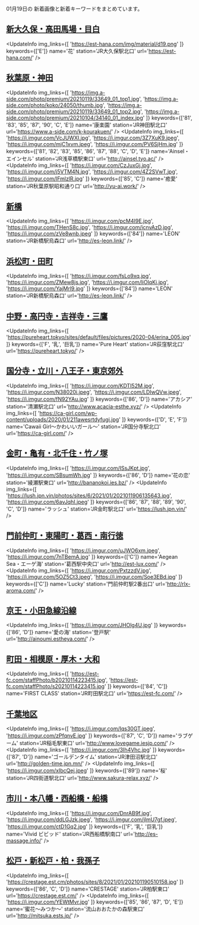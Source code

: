 

01月19日の
新着画像と新着キーワードをまとめています。

<DmmAffiliateIns />

## [新大久保・高田馬場・目白](/busty/0020)
<UpdateInfo
    img_links={[
    'https://est-hana.com/img/material/d19.png'
    ]}
    keywords={['E']}
    name='花'
    station='JR大久保駅北口'
    url='https://est-hana.com/'
/>
<DmmAffiliateIns />

## [秋葉原・神田](/busty/0080)
<UpdateInfo
    img_links={[
    'https://img.a-side.com/photo/premium/20210119/33649_01_top1.jpg',
    'https://img.a-side.com/photo/koko/24050/thumb.jpg',
    'https://img.a-side.com/photo/premium/20210119/33649_01_top2.jpg',
    'https://img.a-side.com/photo/premium/20210104/34140_01_index.jpg'
    ]}
    keywords={['81', '83', '85', '87', '90', 'C', 'E']}
    name='康楽園'
    station='JR神田駅北口'
    url='https://www.a-side.com/k-kourakuen/'
/>
<UpdateInfo
    img_links={[
    'https://i.imgur.com/VcJUWXI.jpg',
    'https://i.imgur.com/3Z7XuK9.jpeg',
    'https://i.imgur.com/mjC1xvm.jpeg',
    'https://i.imgur.com/PV6SjHm.jpg'
    ]}
    keywords={['81', '82', '83', '85', '86', '87', '88', 'C', 'D', 'E']}
    name='Ainsel・エインセル'
    station='JR浅草橋駅東口'
    url='http://ainsel.tyo.ac/'
/>
<UpdateInfo
    img_links={[
    'https://i.imgur.com/CzJuxGj.jpg',
    'https://i.imgur.com/j5VTM4N.jpg',
    'https://i.imgur.com/4Z2SVwT.jpg',
    'https://i.imgur.com/lFmlzlR.jpg'
    ]}
    keywords={['85', 'C']}
    name='癒愛'
    station='JR秋葉原駅昭和通り口'
    url='http://yu-ai.work/'
/>
<DmmAffiliateIns />

## [新橋](/busty/0100)
<UpdateInfo
    img_links={[
    'https://i.imgur.com/pcM4I9E.jpg',
    'https://i.imgur.com/THenS8c.jpg',
    'https://i.imgur.com/icnvAzD.jpg',
    'https://i.imgur.com/zVe8wnb.jpeg'
    ]}
    keywords={['84']}
    name='LEON'
    station='JR新橋駅烏森口'
    url='http://es-leon.link/'
/>
<DmmAffiliateIns />

## [浜松町・田町](/busty/0110)
<UpdateInfo
    img_links={[
    'https://i.imgur.com/fsLo9xq.jpg',
    'https://i.imgur.com/ZMew8js.jpg',
    'https://i.imgur.com/liOlqKi.jpg',
    'https://i.imgur.com/YajMrl9.jpg'
    ]}
    keywords={['84']}
    name='LEON'
    station='JR新橋駅烏森口'
    url='http://es-leon.link/'
/>
<DmmAffiliateIns />

## [中野・高円寺・吉祥寺・三鷹](/busty/0180)
<UpdateInfo
    img_links={[
    'https://pureheart.tokyo/sites/default/files/pictures/2020-04/erina_005.jpg'
    ]}
    keywords={['F', '乳', '巨乳']}
    name='Pure Heart'
    station='JR荻窪駅北口'
    url='https://pureheart.tokyo/'
/>
<DmmAffiliateIns />

## [国分寺・立川・八王子・東京郊外](/busty/0200)
<UpdateInfo
    img_links={[
    'https://i.imgur.com/KDTI52M.jpg',
    'https://i.imgur.com/N38020i.jpeg',
    'https://i.imgur.com/LDIwQVw.jpeg',
    'https://i.imgur.com/fN92YAu.jpg'
    ]}
    keywords={['86', 'D']}
    name='アカシア'
    station='清瀬駅北口'
    url='http://www.acacia-esthe.xyz/'
/>
<UpdateInfo
    img_links={[
    'https://ca-girl.com/wp-content/uploads/2020/01/211awesrtdyfugi.jpg'
    ]}
    keywords={['D', 'E', 'F']}
    name='Cawaii Girl～かわいいガール～'
    station='JR国分寺駅北口'
    url='https://ca-girl.com/'
/>
<DmmAffiliateIns />

## [金町・亀有・北千住・竹ノ塚](/busty/0230)
<UpdateInfo
    img_links={[
    'https://i.imgur.com/ISsJKpt.jpg',
    'https://i.imgur.com/SBsumWh.jpg'
    ]}
    keywords={['86', 'D']}
    name='花の恋'
    station='綾瀬駅東口'
    url='http://bananokoi.ies.bz/'
/>
<UpdateInfo
    img_links={[
    'https://lush.jpn.vin/photos/sites/6/2021/01/2021011906135643.jpg',
    'https://i.imgur.com/6avJqhI.jpeg'
    ]}
    keywords={['86', '87', '88', '89', '90', 'C', 'D']}
    name='ラッシュ'
    station='JR金町駅北口'
    url='https://lush.jpn.vin/'
/>
<DmmAffiliateIns />

## [門前仲町・東陽町・葛西・南行徳](/busty/0240)
<UpdateInfo
    img_links={[
    'https://i.imgur.com/uJWO6xm.jpeg',
    'https://i.imgur.com/7nTBemA.jpg'
    ]}
    keywords={['C']}
    name='Aegean Sea・エーゲ海'
    station='葛西駅中央口'
    url='http://est-lux.com/'
/>
<UpdateInfo
    img_links={[
    'https://i.imgur.com/PxtzzdV.jpg',
    'https://i.imgur.com/5OZ5Ct3.jpeg',
    'https://i.imgur.com/Soe3EBd.jpg'
    ]}
    keywords={['C']}
    name='Lucky'
    station='門前仲町駅2番出口'
    url='http://rlx-aroma.com/'
/>
<DmmAffiliateIns />

## [京王・小田急線沿線](/busty/0260)
<UpdateInfo
    img_links={[
    'https://i.imgur.com/JHOlg4U.jpg'
    ]}
    keywords={['86', 'D']}
    name='愛の海'
    station='登戸駅'
    url='http://ainoumi.estheya.com/'
/>
<DmmAffiliateIns />

## [町田・相模原・厚木・大和](/busty/0330)
<UpdateInfo
    img_links={[
    'https://est-fc.com/staffPhoto/b20210114223415.jpg',
    'https://est-fc.com/staffPhoto/s20210114223415.jpg'
    ]}
    keywords={['84', 'C']}
    name='FIRST CLASS'
    station='JR町田駅北口'
    url='https://est-fc.com/'
/>
<DmmAffiliateIns />

## [千葉地区](/busty/0500)
<UpdateInfo
    img_links={[
    'https://i.imgur.com/Iqs30GT.jpeg',
    'https://i.imgur.com/zPfqnvE.jpg'
    ]}
    keywords={['87', 'C', 'D']}
    name='ラブゲーム'
    station='JR稲毛駅東口'
    url='http://www.lovegame.iesjp.com/'
/>
<UpdateInfo
    img_links={[
    'https://i.imgur.com/3Ih4Vhc.jpg'
    ]}
    keywords={['87', 'D']}
    name='ゴールデンタイム'
    station='JR津田沼駅北口'
    url='http://golden-time.jpn.mn/'
/>
<UpdateInfo
    img_links={[
    'https://i.imgur.com/xIbcQej.jpeg'
    ]}
    keywords={['89']}
    name='桜'
    station='JR四街道駅北口'
    url='http://www.sakura-relax.xyz/'
/>
<DmmAffiliateIns />

## [市川・本八幡・西船橋・船橋](/busty/0510)
<UpdateInfo
    img_links={[
    'https://i.imgur.com/DnrAB9f.jpg',
    'https://i.imgur.com/ddLGJzk.jpeg',
    'https://i.imgur.com/jlmU7gf.jpeg',
    'https://i.imgur.com/ctD1Gq2.jpg'
    ]}
    keywords={['F', '乳', '巨乳']}
    name='Vivid ビビッド'
    station='JR西船橋駅南口'
    url='http://es-massage.info/'
/>
<DmmAffiliateIns />

## [松戸・新松戸・柏・我孫子](/busty/0520)
<UpdateInfo
    img_links={[
    'https://crestage.est.cm/photos/sites/8/2021/01/202101190510158.jpg'
    ]}
    keywords={['86', 'C', 'D']}
    name='CRESTAGE'
    station='JR柏駅東口'
    url='https://crestage.est.cm/'
/>
<UpdateInfo
    img_links={[
    'https://i.imgur.com/YEWtMvr.jpg'
    ]}
    keywords={['85', '86', '87', 'D', 'E']}
    name='蜜花～みつか～'
    station='流山おおたかの森駅東口'
    url='http://mitsuka.ests.jp/'
/>
<DmmAffiliateIns />

<DmmAffiliateScript />
